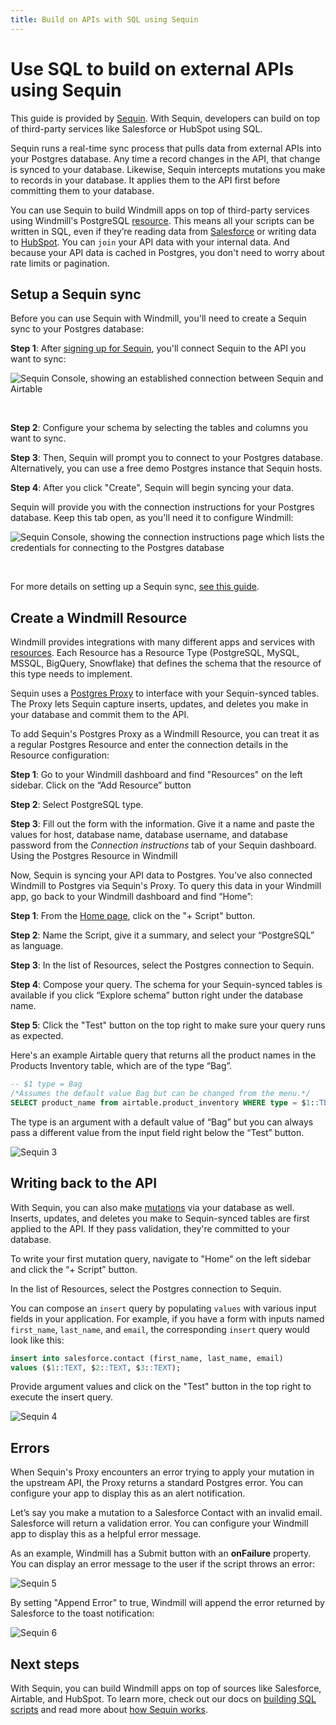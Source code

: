 ```yaml
---
title: Build on APIs with SQL using Sequin
---
```



# Use SQL to build on external APIs using Sequin

This guide is provided by [Sequin](https://sequin.io). With Sequin, developers can build on top of third-party services like Salesforce or HubSpot using SQL.

Sequin runs a real-time sync process that pulls data from external APIs into your Postgres database. Any time a record changes in the API, that change is synced to your database. Likewise, Sequin intercepts mutations you make to records in your database. It applies them to the API first before committing them to your database.

You can use Sequin to build Windmill apps on top of third-party services using Windmill's PostgreSQL [resource](../../../core_concepts/3_resources_and_types/index.mdx). This means all your scripts can be written in SQL, even if they’re reading data from [Salesforce](https://www.salesforce.com/) or writing data to [HubSpot](https://www.salesforce.com/). You can `join` your API data with your internal data. And because your API data is cached in Postgres, you don't need to worry about rate limits or pagination.

<div class="grid grid-cols-2 gap-6 mb-4">
	<DocCard
		title="Resources and Resource Types"
		description="Resources are structured configurations and connections to third-party systems, with Resource Types defining the schema for each Resource."
		href="/docs/core_concepts/resources_and_types"
	/>
	<DocCard
		title="Guide on Sequin.io"
		description="Original guide on Sequin.io"
		href="https://docs.sequin.io/guides/windmill"
		target="_blank"
	/>
</div>

## Setup a Sequin sync

Before you can use Sequin with Windmill, you'll need to create a Sequin sync to your Postgres database:

**Step 1**: After [signing up for Sequin](https://app.sequin.io), you'll connect Sequin to the API you want to sync:

![Sequin Console, showing an established connection between Sequin and Airtable](./sequin_1.png 'Sequin Console, showing an established connection between Sequin and Airtable')

<br />

**Step 2**: Configure your schema by selecting the tables and columns you want to sync.

**Step 3**: Then, Sequin will prompt you to connect to your Postgres database. Alternatively, you can use a free demo Postgres instance that Sequin hosts.

**Step 4**: After you click "Create", Sequin will begin syncing your data.

Sequin will provide you with the connection instructions for your Postgres database. Keep this tab open, as you'll need it to configure Windmill:

![Sequin Console, showing the connection instructions page which lists the credentials for connecting to the Postgres database](./sequin_2.png 'Sequin Console, showing the connection instructions page which lists the credentials for connecting to the Postgres database')

<br />

For more details on setting up a Sequin sync, [see this guide](https://docs.sequin.io/getting-started#create-a-sync).

## Create a Windmill Resource

Windmill provides integrations with many different apps and services with [resources](../../../core_concepts/3_resources_and_types/index.mdx). Each Resource has a Resource Type (PostgreSQL, MySQL, MSSQL, BigQuery, Snowflake) that defines the schema that the resource of this type needs to implement.

Sequin uses a [Postgres Proxy](https://docs.sequin.io/writes#configuration) to interface with your Sequin-synced tables. The Proxy lets Sequin capture inserts, updates, and deletes you make in your database and commit them to the API.

To add Sequin's Postgres Proxy as a Windmill Resource, you can treat it as a regular Postgres Resource and enter the connection details in the Resource configuration:

**Step 1**: Go to your Windmill dashboard and find "Resources" on the left sidebar. Click on the “Add Resource” button

**Step 2**: Select PostgreSQL type.

**Step 3**: Fill out the form with the information. Give it a name and paste the values for host, database name, database username, and database password from the _Connection instructions_ tab of your Sequin dashboard.
Using the Postgres Resource in Windmill

Now, Sequin is syncing your API data to Postgres. You've also connected Windmill to Postgres via Sequin's Proxy. To query this data in your Windmill app, go back to your Windmill dashboard and find “Home”:

**Step 1**: From the <a href="https://app.windmill.dev/" rel="nofollow">Home page</a>, click on the "+ Script" button.

**Step 2**: Name the Script, give it a summary, and select your “PostgreSQL” as language.

**Step 3**: In the list of Resources, select the Postgres connection to Sequin.

**Step 4**: Compose your query. The schema for your Sequin-synced tables is available if you click “Explore schema” button right under the database name.

**Step 5**: Click the "Test" button on the top right to make sure your query runs as expected.

Here's an example Airtable query that returns all the product names in the Products Inventory table, which are of the type “Bag”.

```sql
-- $1 type = Bag
/*Assumes the default value Bag but can be changed from the menu.*/
SELECT product_name from airtable.product_inventory WHERE type = $1::TEXT
```

The type is an argument with a default value of “Bag” but you can always pass a different value from the input field right below the “Test” button.

![Sequin 3](./sequin_3.png.webp)

## Writing back to the API

With Sequin, you can also make [mutations](https://docs.sequin.io/writes) via your database as well. Inserts, updates, and deletes you make to Sequin-synced tables are first applied to the API. If they pass validation, they're committed to your database.

To write your first mutation query, navigate to "Home" on the left sidebar and click the “+ Script” button.

In the list of Resources, select the Postgres connection to Sequin.

You can compose an `insert` query by populating `values` with various input fields in your application. For example, if you have a form with inputs named `first_name`, `last_name`, and `email`, the corresponding `insert` query would look like this:

```sql
insert into salesforce.contact (first_name, last_name, email)
values ($1::TEXT, $2::TEXT, $3::TEXT);
```

Provide argument values and click on the "Test" button in the top right to execute the insert query.

![Sequin 4](./sequin_4.png.webp)

## Errors

When Sequin's Proxy encounters an error trying to apply your mutation in the upstream API, the Proxy returns a standard Postgres error. You can configure your app to display this as an alert notification.

Let’s say you make a mutation to a Salesforce Contact with an invalid email. Salesforce will return a validation error. You can configure your Windmill app to display this as a helpful error message.

As an example, Windmill has a Submit button with an **onFailure** property. You can display an error message to the user if the script throws an error:

![Sequin 5](./sequin_5.png.webp)

By setting "Append Error" to true, Windmill will append the error returned by Salesforce to the toast notification:

![Sequin 6](./sequin_6.png.webp)

## Next steps

With Sequin, you can build Windmill apps on top of sources like Salesforce, Airtable, and HubSpot. To learn more, check out our docs on [building SQL scripts](../../../getting_started/0_scripts_quickstart/5_sql_quickstart/index.mdx) and read more about [how Sequin works](https://docs.sequin.io/).

<div class="grid grid-cols-2 gap-6 mb-4">
	<DocCard
		title="SQL Quickstart"
		description="Write your first Windmill script in PostgreSQL, MySQL, MSSQL, BigQuery or Snowflake SQL."
		href="/docs/getting_started/scripts_quickstart/sql"
		Icon={SiPostgresql}
	/>
</div>
